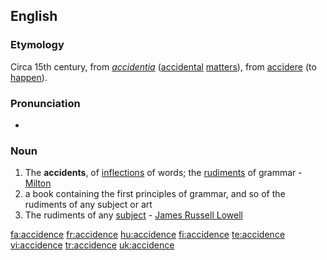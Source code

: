 ==English==

===Etymology===
Circa 15th century, from {{etyl|la}} ''[[accidentia]]'' ([[accidental]] [[matters]]), from [[accidere]] (to [[happen]]).

===Pronunciation===
* {{IPA|/ˈæksɪdəns/}}

===Noun===
{{en-noun}}

# The '''accidents''', of [[inflections]] of words; the [[rudiments]] of grammar - [[Milton]]
# a book containing the first principles of grammar, and so of the rudiments of any subject or art
# The rudiments of any [[subject]] - [[w:James Russell Lowell|James Russell Lowell]]

{{1913}}

[[fa:accidence]]
[[fr:accidence]]
[[hu:accidence]]
[[fi:accidence]]
[[te:accidence]]
[[vi:accidence]]
[[tr:accidence]]
[[uk:accidence]]